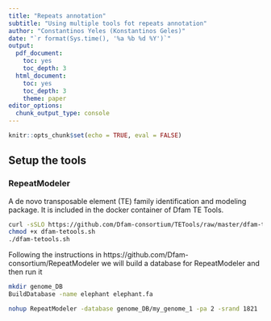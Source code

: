 ```yaml
---
title: "Repeats annotation"
subtitle: "Using multiple tools fot repeats annotation"
author: "Constantinos Yeles (Konstantinos Geles)"
date: "`r format(Sys.time(), '%a %b %d %Y')`"
output:
  pdf_document:
    toc: yes
    toc_depth: 3
  html_document:
    toc: yes
    toc_depth: 3
    theme: paper 
editor_options:
  chunk_output_type: console
---
```


```r
knitr::opts_chunk$set(echo = TRUE, eval = FALSE)
```
## Setup the tools
### RepeatModeler

A de novo transposable element (TE) family identification and modeling package. It is included in the docker container of Dfam TE Tools.

```bash
curl -sSLO https://github.com/Dfam-consortium/TETools/raw/master/dfam-tetools.sh
chmod +x dfam-tetools.sh
./dfam-tetools.sh
```

Following the instructions in https://github.com/Dfam-consortium/RepeatModeler we will build a database for RepeatModeler and then run it
```bash
mkdir genome_DB
BuildDatabase -name elephant elephant.fa

nohup RepeatModeler -database genome_DB/my_genome_1 -pa 2 -srand 1821  -LTRStruct >& run.out &

```


